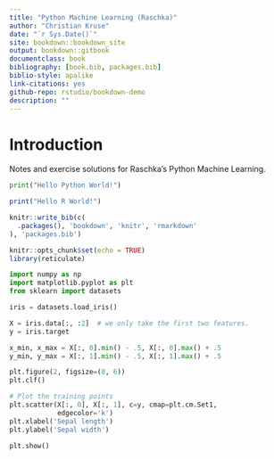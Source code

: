 ```yaml
--- 
title: "Python Machine Learning (Raschka)"
author: "Christian Kruse"
date: "`r Sys.Date()`"
site: bookdown::bookdown_site
output: bookdown::gitbook
documentclass: book
bibliography: [book.bib, packages.bib]
biblio-style: apalike
link-citations: yes
github-repo: rstudio/bookdown-demo
description: ""
---
```


# Introduction

Notes and exercise solutions for Raschka's Python Machine Learning.

```python
print("Hello Python World!")
```

```r
print("Hello R World!")
```

```r

knitr::write_bib(c(
  .packages(), 'bookdown', 'knitr', 'rmarkdown'
), 'packages.bib')
```


```r
knitr::opts_chunk$set(echo = TRUE)
library(reticulate)
```

```python
import numpy as np
import matplotlib.pyplot as plt
from sklearn import datasets

```

```python

iris = datasets.load_iris()

X = iris.data[:, :2]  # we only take the first two features.
y = iris.target

x_min, x_max = X[:, 0].min() - .5, X[:, 0].max() + .5
y_min, y_max = X[:, 1].min() - .5, X[:, 1].max() + .5

plt.figure(2, figsize=(8, 6))
plt.clf()

# Plot the training points
plt.scatter(X[:, 0], X[:, 1], c=y, cmap=plt.cm.Set1,
            edgecolor='k')
plt.xlabel('Sepal length')
plt.ylabel('Sepal width')

plt.show()


```

